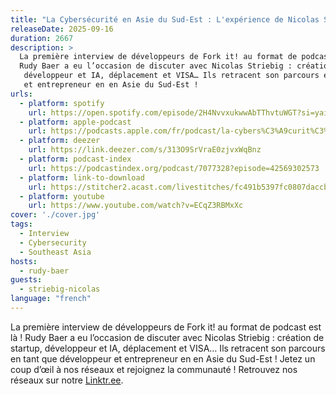 ```yaml
---
title: "La Cybersécurité en Asie du Sud-Est : L'expérience de Nicolas Striebig"
releaseDate: 2025-09-16
duration: 2667
description: >
  La première interview de développeurs de Fork it! au format de podcast est là ! 
  Rudy Baer a eu l’occasion de discuter avec Nicolas Striebig : création de startup,
   développeur et IA, déplacement et VISA… Ils retracent son parcours en tant que développeur 
   et entrepreneur en en Asie du Sud-Est !
urls:
  - platform: spotify
    url: https://open.spotify.com/episode/2H4NvvxukwwAbTThvtuWGT?si=yai0wz8GTcm78qWmYSfMeQ
  - platform: apple-podcast
    url: https://podcasts.apple.com/fr/podcast/la-cybers%C3%A9curit%C3%A9-en-asie-du-sud-est-lexp%C3%A9rience-de/id1776912422?i=1000726972772
  - platform: deezer
    url: https://link.deezer.com/s/313O9SrVraE0zjvxWqBnz
  - platform: podcast-index
    url: https://podcastindex.org/podcast/7077328?episode=42569302573
  - platform: link-to-download
    url: https://stitcher2.acast.com/livestitches/fc491b5397fc0807daccbbac6623d80f.mp3?aid=68c195c80fa00b5817050d32&chid=671aaa192fac6d24e7dd1f5f&ci=fJ2blbsov6lQjqHNB9wL6WQFmCfn_wPaMdqYfpPqAxqNpuXc5fZ2rg%3D%3D&pf=rss&range=bytes%3D0-&sv=sphinx%401.258.0&uid=45dbe5c3d106037d2313daac23f23250&Expires=1758104643660&Key-Pair-Id=K38CTQXUSD0VVB&Signature=gYyNdfsy5YZ0S1Oo~wH-KjI3GMt3uah5LSYDkYjnIyG36erV5YhzdyfPJBUSgdH-xrab0N-mFIEUWA5bLB-0kMPrx~S1t8OPFpnWifbdZMa0-bZePeSlVEXp9-gg3AbtC~LZ3Dhn~~28d5N4u51pXq7An6mdN2NJ1Imbcelldt4NnkYMyCZztgcdBWgTlgwJdwsoWWYA17iaJ6XiSDhBB8~KNHwZBpX89zHF~t~PBqv-ExyQC6BF6ywJ0mSicuXATUAnBDEXLSf-QOFOMhPrKQBTh4LG3mltYiMx-rDPIcgXiw1Gp8XNeocA0PHWK06iZV-~3fg9Gp3PDRiEkHkvnQ__
  - platform: youtube
    url: https://www.youtube.com/watch?v=ECqZ3RBMxXc
cover: './cover.jpg'
tags:
  - Interview
  - Cybersecurity 
  - Southeast Asia
hosts:
  - rudy-baer
guests: 
  - striebig-nicolas
language: "french"
---
```


La première interview de développeurs de Fork it! au format de podcast est là ! 
Rudy Baer a eu l’occasion de discuter avec Nicolas Striebig : création de startup,
développeur et IA, déplacement et VISA… Ils retracent son parcours en tant que développeur 
et entrepreneur en en Asie du Sud-Est ! Jetez un coup d’œil à nos réseaux et rejoignez la communauté ! Retrouvez nos réseaux sur notre
[Linktr.ee](https://linktr.ee/forkit.community).
